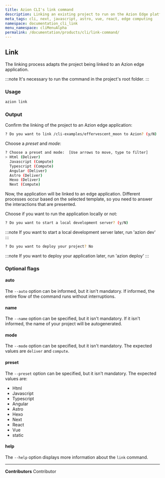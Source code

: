 ```yaml
---
title: Azion CLI's link command
description: Linking an existing project to run on the Azion Edge platform.
meta_tags: cli, next, javascript, astro, vue, react, edge computing
namespace: documentation_cli_link
menu_namespace: cliMenuAlpha
permalink: /documentation/products/cli/link-command/
---
```


## Link

The linking process adapts the project being linked to an Azion edge application.

:::note 
It's necessary to run the command in the project's root folder.
:::

### Usage

```sh
azion link
```

### Output 

Confirm the linking of the project to an Azion edge application:

```sh 
? Do you want to link /cli-examples/effervescent_moon to Azion? (y/N) 
```

Choose a *preset* and *mode*:

```sh 
? Choose a preset and mode:  [Use arrows to move, type to filter]
> Html (Deliver)
  Javascript (Compute)
  Typescript (Compute)
  Angular (Deliver)
  Astro (Deliver)
  Hexo (Deliver)
  Next (Compute)
```

Now, the application will be linked to an edge application. Different processes occur based on the selected template, so you need to answer the interactions that are presented.

Choose if you want to run the application locally or not:

```sh
? Do you want to start a local development server? (y/N) 
```

:::note 
If you want to start a local development server later, run 'azion dev'
:::

```sh
? Do you want to deploy your project? No
```

:::note 
If you want to deploy your application later, run 'azion deploy'
:::

### Optional flags

#### auto

The `--auto` option can be informed, but it isn't mandatory. If informed, the entire flow of the command runs without interruptions.


#### name

The `--name` option can be specified, but it isn't mandatory. If it isn't informed, the name of your project will be autogenerated.

#### mode

The `--mode` option can be specified, but it isn't mandatory. The expected values are `deliver` and `compute`.

#### preset

The `--preset` option can be specified, but it isn't mandatory. The expected values are:

- Html
- Javascript
- Typescript
- Angular
- Astro
- Hexo
- Next 
- React
- Vue
- static

#### help

The `--help` option displays more information about the `link` command.




---


**Contributors** <ContributorList>Contributor</ContributorList>
